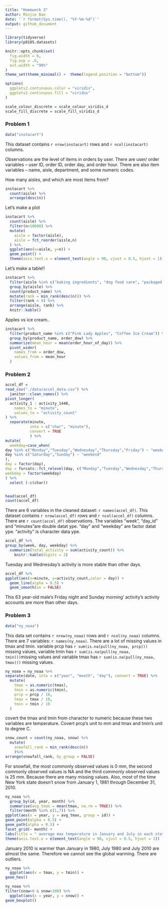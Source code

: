 ```yaml
---
title: "Homework 3"
author: Minjie Bao
date: '`r format(Sys.time(), "%Y-%m-%d")`'
output: github_document
---
```


```r
library(tidyverse)
library(p8105.datasets)

knitr::opts_chunk$set(
  fig.width = 6,
  fig.asp = .6,
  out.width = "90%"
)
theme_set(theme_minimal() +  theme(legend.position = "bottom"))

options(
  ggplots2.continuous.color = "viridis",
  ggplots2.continuous.fill = "viridus"
)

scale_colour_discrete = scale_colour_viridis_d
scale_fill_discrete = scale_fill_viridis_d
```




### Problem 1

```r
data("instacart")
```

This dataset contains `r nrow(instacart)` rows and `r ncol(instacart)` columns.

Observations are the level of items in orders by user. There are user/ order variables -- user ID, order ID, order day, and order hour. There are also item variables -- name, aisle, department, and some numeric codes.

How many aisles, and which are most items from?
```r
instacart %>% 
  count(aisle) %>% 
  arrange(desc(n))
```

 Let's make a plot
```r
instacart %>% 
  count(aisle) %>% 
  filter(n>10000) %>% 
  mutate(
    aisle = factor(aisle),
    aisle = fct_reorder(aisle,n)
  ) %>% 
  ggplot(aes(x=aisle, y=n)) +
  geom_point() +
  theme(axis.text.x = element_text(angle = 90, vjust = 0.5, hjust = 1))
```
 
Let's make a table!!
```r
instacart %>% 
  filter(aisle %in% c("baking ingredients", "dog food care", "packaged vegetables fruits")) %>% 
  group_by(aisle) %>% 
  count(product_name) %>% 
  mutate(rank = min_rank(desc(n))) %>% 
  filter(rank < 4) %>% 
  arrange(aisle, rank) %>% 
  knitr::kable()
```

Apples vs ice cream..
```r
instacart %>% 
  filter(product_name %in% c("Pink Lady Apples", "Coffee Ice Cream")) %>% 
  group_by(product_name, order_dow) %>% 
  summarize(mean_hour = mean(order_hour_of_day)) %>% 
  pivot_wider(
    names_from = order_dow,
    values_from = mean_hour
  )
```



### Problem 2
```r
accel_df =
read_csv("./data/accel_data.csv") %>% 
  janitor::clean_names() %>% 
pivot_longer(
  activity_1 : activity_1440,
    names_to = "minute",
    values_to = "activity_count"
) %>% 
  separate(minute, 
           into = c("char", "minute"),
           convert = TRUE
           ) %>% 
mutate(
  weekday=case_when(
day %in% c("Monday","Tuesday","Wednesday","Thursday","Friday") ~ "weekday",
day %in% c("Saturday","Sunday") ~ "weekend"
),
day = factor(day),
day = forcats::fct_relevel(day, c("Monday","Tuesday","Wednesday","Thursday","Friday","Saturday","Sunday")),
weekday = factor(weekday) 
) %>% 
  select (-c(char))


head(accel_df)
count(accel_df)
```

There are 6 variables in the cleaned dataset: `r names(accel_df)`. This dataset contains `r nrow(accel_df)` rows and `r ncol(accel_df)` columns. There are `r count(accel_df)` observations. The variables "week", "day_id" and "minutes"are double datat ype. "day" and "weekday" are factor datat ype. "activity" is character data ype.


```r
accel_df %>% 
group_by(week, day, weekday) %>% 
  summarize(total_activity = sum(activity_count)) %>% 
    knitr::kable(digits = 2)
```

Tuesday and Wednesday's activity is more stable than other days.

```r
accel_df %>% 
ggplot(aes(x=minute, y=activity_count,color = day)) +
  geom_line(alpha = 0.5) +
  geom_smooth(se = FALSE)
```

This 63 year-old male's Friday night and Sunday morning' activity's activity accounts are more than other days.



### Problem 3
```r
data("ny_noaa") 
```

This data set contains `r nrow(ny_noaa)` rows and `r ncol(ny_noaa)` columns. There are 7 variables: `r names(ny_noaa)`. There are a lot of missing values in tmax and tmin. variable prcp has `r sum(is.na(pull(ny_noaa, prcp)))` missing values, variable tmin has `r sum(is.na(pull(ny_noaa, tmin)))`missing values and variable tmax has `r sum(is.na(pull(ny_noaa, tmax)))` missing values.

```r
ny_noaa = ny_noaa %>% 
separate(date, into = c("year", "month", "day"), convert = TRUE) %>% 
  mutate(
    tmax = as.numeric(tmax),
    tmin = as.numeric(tmin),
    prcp = prcp / 10,
    tmax = tmax / 10,
    tmin = tmin / 10
  ) 
```

covert the tmax and tmin from character to numeric because these two variables are temperature. Covert prcp's unit to mm and tmax and tmin's unit to degree C.

```r
snow_count = count(ny_noaa, snow) %>% 
  mutate(
    snowfall_rank = min_rank(desc(n))
    )%>% 
arrange(snowfall_rank, by_group = FALSE)
```
For snowfall, the most commonly observed values is 0 mm, the second commonly observed values is NA and the third commonly observed values is 25 mm. Because there are many missing values. Also, most of the time New York state doesn't snow from January 1, 1981 through December 31, 2010.

```r
ny_noaa %>% 
  group_by(id, year, month) %>% 
  summarise(avg_tmax = mean(tmax, na.rm = TRUE)) %>% 
  filter(month %in% c(1,7)) %>% 
ggplot(aes(x = year, y = avg_tmax, group = id)) +
geom_point(alpha = 0.5) + 
geom_path(alpha = 0.5) +
facet_grid(~ month) + 
labs(title = " average max temperature in January and July in each station across years", x = "year", y = "average max temperature (C)") +
theme(axis.text.x = element_text(angle = 90, vjust = 0.5, hjust = 1))
```

January 2010 is warmer than January in 1980, July 1980 and July 2010 are almost the same. Therefore we cannot see the global warming. There are outliers.

```r
ny_noaa %>% 
  ggplot(aes(x = tmax, y = tmin)) +
geom_hex()
```


```r
ny_noaa %>% 
filter(snow>0 & snow<100) %>% 
  ggplot(aes(x = year, y = snow)) +
geom_boxplot()
```



